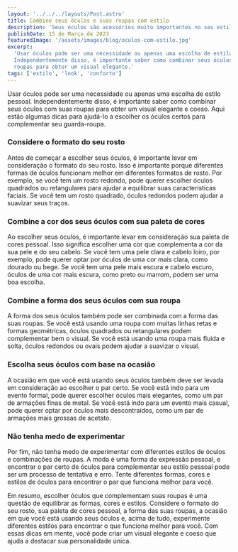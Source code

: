```yaml
---
layout: '../../../layouts/Post.astro'
title: Combine seus óculos e suas roupas com estilo
description: 'Seus óculos são acessórios muito importantes no seu estilo.'
publishDate: 15 de Março de 2023
featuredImage: '/assets/images/blog/oculos-com-estilo.jpg'
excerpt:
  'Usar óculos pode ser uma necessidade ou apenas uma escolha de estilo pessoal.
  Independentemente disso, é importante saber como combinar seus óculos com suas
  roupas para obter um visual elegante.'
tags: ['estilo', 'look', 'conforto']
---
```


Usar óculos pode ser uma necessidade ou apenas uma escolha de estilo pessoal.
Independentemente disso, é importante saber como combinar seus óculos com suas
roupas para obter um visual elegante e coeso. Aqui estão algumas dicas para
ajudá-lo a escolher os óculos certos para complementar seu guarda-roupa.

### Considere o formato do seu rosto

Antes de começar a escolher seus óculos, é importante levar em consideração o
formato do seu rosto. Isso é importante porque diferentes formas de óculos
funcionam melhor em diferentes formatos de rosto. Por exemplo, se você tem um
rosto redondo, pode querer escolher óculos quadrados ou retangulares para ajudar
a equilibrar suas características faciais. Se você tem um rosto quadrado, óculos
redondos podem ajudar a suavizar seus traços.

### Combine a cor dos seus óculos com sua paleta de cores

Ao escolher seus óculos, é importante levar em consideração sua paleta de cores
pessoal. Isso significa escolher uma cor que complementa a cor da sua pele e do
seu cabelo. Se você tem uma pele clara e cabelo loiro, por exemplo, pode querer
optar por óculos de uma cor mais clara, como dourado ou bege. Se você tem uma
pele mais escura e cabelo escuro, óculos de uma cor mais escura, como preto ou
marrom, podem ser uma boa escolha.

### Combine a forma dos seus óculos com sua roupa

A forma dos seus óculos também pode ser combinada com a forma das suas roupas.
Se você está usando uma roupa com muitas linhas retas e formas geométricas,
óculos quadrados ou retangulares podem complementar bem o visual. Se você está
usando uma roupa mais fluida e solta, óculos redondos ou ovais podem ajudar a
suavizar o visual.

### Escolha seus óculos com base na ocasião

A ocasião em que você está usando seus óculos também deve ser levada em
consideração ao escolher o par certo. Se você está indo para um evento formal,
pode querer escolher óculos mais elegantes, como um par de armações finas de
metal. Se você está indo para um evento mais casual, pode querer optar por
óculos mais descontraídos, como um par de armações mais grossas de acetato.

### Não tenha medo de experimentar

Por fim, não tenha medo de experimentar com diferentes estilos de óculos e
combinações de roupas. A moda é uma forma de expressão pessoal, e encontrar o
par certo de óculos para complementar seu estilo pessoal pode ser um processo de
tentativa e erro. Tente diferentes formas, cores e estilos de óculos para
encontrar o par que funciona melhor para você.

Em resumo, escolher óculos que complementam suas roupas é uma questão de
equilibrar as formas, cores e estilos. Considere o formato do seu rosto, sua
paleta de cores pessoal, a forma das suas roupas, a ocasião em que você está
usando seus óculos e, acima de tudo, experimente diferentes estilos para
encontrar o que funciona melhor para você. Com essas dicas em mente, você pode
criar um visual elegante e coeso que ajuda a destacar sua personalidade única.
